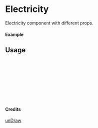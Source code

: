 
<Meta of={Electricity} title="unDraw/Electricity" />

# Electricity

Electricity component with different props.

#### Example

<Canvas of={Electricity.Primary} />

## Usage

```ts
import { Electricity } from "yadl-ui";

const Example = () => {
  return (
      <Electricity />
  );
};

export default Example;
```

#### Credits
[unDraw](https://undraw.co/illustrations)

